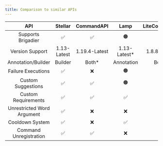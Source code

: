 ```yaml
---
title: Comparison to similar APIs
---
```


|            API             |   Stellar   |  CommandAPI   |     Lamp     | LiteCommands |
|:--------------------------:|:-----------:|:-------------:|:------------:|:------------:|
|     Supports Brigadier     |      ✅      |       ✅       |      🟠      |      ❌       |
|      Version Support       | 1.13-Latest | 1.19.4-Latest | 1.13-Latest* | 1.8.8-Latest |
|     Annotation/Builder     |   Builder   |     Both*     |  Annotation  |    Both*     |
|     Failure Executions     |      ✅      |       ❌       |      🟠      |      🟠      |
|     Custom Suggestions     |      ✅      |       ✅       |      🟠      |      🟠      |
|    Custom Requirements     |      ✅      |       ✅       |      ✅       |      🟠      |
| Unrestricted Word Argument |      ✅      |       ❌       |      ❌       |      ❌       |
|      Cooldown System       |      ✅      |       ❌       |      ✅       |      ✅       |
|   Command Unregistration   |      ✅      |       ✅       |      ❌       |      ❌       |
